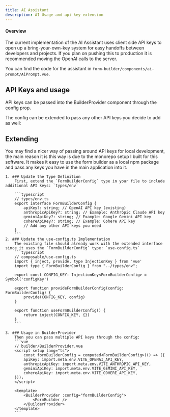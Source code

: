 ```yaml
---
title: AI Assistant
description: AI Usage and api key extension
---
```



#### Overview

<Aside type="danger" title="Important">
    The current implementation of the AI Assistant uses client side API keys
    to open up a bring-your-own-key system for easy handoffs between developers and projects.
    If you plan on pushing this to production it is recommended moving the OpenAI calls to
    the server.
</Aside>

You can find the code for the assistant in `form-builder/components/ai-prompt/AiPrompt.vue`.

## API Keys and usage
API keys can be passed into the BuilderProvider component through the config prop.

The config can be extended to pass any other API keys you decide to add as well:

## Extending

<Aside type="note">
    You may find a nicer way of passing around API keys for local development, the main reason it is this way is
    due to the monorepo setup I built for this software. It makes it easy to use the form builder as a local npm package
    and pass any keys you have in the main application into it.
</Aside>

<Steps>

    1. ### Update the Type Definition
        First, extend the `FormBuilderConfig` type in your file to include additional API keys: `types/env`

        ```typescript
        // types/env.ts
        export interface FormBuilderConfig {
            apiKey?: string; // OpenAI API key (existing)
            anthropicApiKey?: string; // Example: Anthropic Claude API key
            geminiApiKey?: string; // Example: Google Gemini API key
            cohereApiKey?: string; // Example: Cohere API key
            // Add any other API keys you need
        }
        ```
    2. ### Update the use-config.ts Implementation
        The existing file should already work with the extended interface since it uses the `FormBuilderConfig` type: `use-config.ts`
        ```typescript
        // composable/use-config.ts
        import { inject, provide, type InjectionKey } from 'vue'
        import type { FormBuilderConfig } from "../types/env";

        export const CONFIG_KEY: InjectionKey<FormBuilderConfig> = Symbol('configKey')

        export function provideFormBuilderConfig(config: FormBuilderConfig) {
            provide(CONFIG_KEY, config)
        }

        export function useFormBuilderConfig() {
            return inject(CONFIG_KEY, {})
        }
        ```

    3. ### Usage in BuilderProvider
        Then you can pass multiple API keys through the config:
        ```vue
        // builder/BuilderProvider.vue
        <script setup lang="ts">
            const formBuilderConfig = computed<FormBuilderConfig>(() => ({
            apiKey: import.meta.env.VITE_OPENAI_API_KEY,
            anthropicApiKey: import.meta.env.VITE_ANTHROPIC_API_KEY,
            geminiApiKey: import.meta.env.VITE_GEMINI_API_KEY,
            cohereApiKey: import.meta.env.VITE_COHERE_API_KEY,
        }));
        </script>

        <template>
            <BuilderProvider :config="formBuilderConfig">
                <FormBuilder />
            </BuilderProvider>
        </template>
        ```
</Steps>
